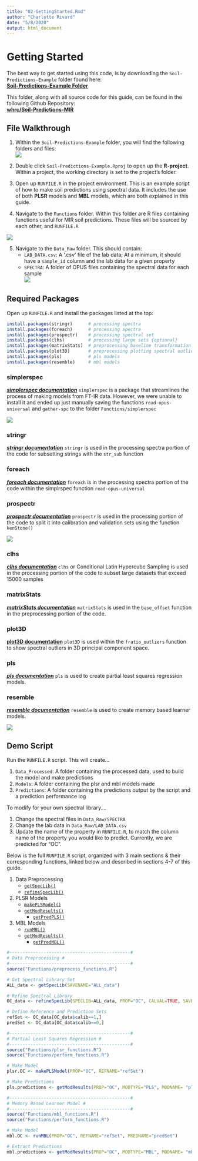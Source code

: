 ```yaml
---
title: "02-GettingStarted.Rmd"
author: "Charlotte Rivard"
date: "5/8/2020"
output: html_document
---
```


# Getting Started

The best way to get started using this code, is by downloading the `Soil-Predictions-Example` folder found here:    
[**Soil-Predictions-Example Folder**](https://github.com/whrc/Soil-Predictions-MIR/tree/master/Soil-Predictions-Example)

This folder, along with all source code for this guide, can be found in the following Github Repository:    
[**whrc/Soil-Predictions-MIR**](https://github.com/whrc/Soil-Predictions-MIR)

## File Walkthrough {-}
1. Within the `Soil-Predictions-Example` folder, you will find the following folders and files:     
![](images/demo-folder.png)

2. Double click `Soil-Predictions-Example.Rproj` to open up the **R-project**. Within a project, the working directory is set to the project's folder.
<!-- Add picture when possible -->

3. Open up `RUNFILE.R` in the project environment. This is an example script of how to make soil predictions using spectral data. It includes the use of both **PLSR** models and **MBL** models, which are both explained in this guide. 

4. Navigate to the `Functions` folder. Within this folder are R files containing functions useful for MIR soil predictions. These files will be sourced by each other, and `RUNFILE.R`      

![](images/functions_files.png)

5. Navigate to the `Data_Raw` folder. This should contain:    
    + `LAB_DATA.csv`: A '.csv' file of the lab data; At a minimum,  it should have a `sample_id` column and the lab data for a given property
    + `SPECTRA`: A folder of OPUS files containing the spectral data for each sample   
![](images/data-raw.png)
    
## Required Packages {-}
Open up `RUNFILE.R` and install the packages listed at the top:    

```r
install.packages(stringr)      # processing spectra
install.packages(foreach)      # processing spectra
install.packages(prospectr)    # processing spectral set
install.packages(clhs)         # processing large sets {optional}
install.packages(matrixStats)  # preprocessing baseline transformation
install.packages(plot3D)       # preprocessing plotting spectral outliers {optional}
install.packages(pls)          # pls models
install.packages(resemble)     # mbl models
```

### simplerspec {-}
[***simplerspec documentation***](https://github.com/philipp-baumann/simplerspec) 
`simplerspec` is a package that streamlines the process of making models from FT-IR data. However, we were unable to install it and ended up just manually saving the functions `read-opus-universal` and `gather-spc` to the folder `Functions/simplerspec`    
  
![](images/simplerspec-logo.png)

### stringr {-}
[***stringr documentation***](https://cran.r-project.org/web/packages/stringr/vignettes/stringr.html)
`stringr` is used in the processing spectra portion of the code for subsetting strings with the `str_sub` function    

### foreach {-}
[***foreach documentation***](https://cran.r-project.org/web/packages/foreach/vignettes/foreach.html)
`foreach` is in the processing spectra portion of the code within the simplrspec function `read-opus-universal`    

### prospectr {-}
[***prospectr documentation***](https://github.com/l-ramirez-lopez/prospectr) 
`prospectr` is used in the processing portion of the code to split it into calibration and validation sets using the function `kenStone()`    

![](images/prospectR.png)


### clhs {-}
[***clhs documentation***](https://cran.r-project.org/web/packages/clhs/clhs.pdf)
`clhs` or Conditional Latin Hypercube Sampling is used in the processing portion of the code to subset large datasets that exceed 15000 samples    



### matrixStats {-}
[***matrixStats documentation***](https://cran.rstudio.com/web/packages/matrixStats/index.html)
`matrixStats` is used in the `base_offset` function in the preprocessing portion of the code.    

### plot3D {-}
[**plot3D documentation**](http://www.sthda.com/english/wiki/impressive-package-for-3d-and-4d-graph-r-software-and-data-visualization)
`plot3D` is used within the `fratio_outliers` function to show spectral outliers in 3D principal component space.    

### pls {-}
[***pls documentation***](https://cran.r-project.org/web/packages/pls/vignettes/pls-manual.pdf)
`pls` is used to create partial least squares regression models.  

### resemble {-}
[***resemble documentation***](https://github.com/l-ramirez-lopez/resemble)
`resemble` is used to create memory based learner models.    

![](images/resemble_logo.png)

## Demo Script {-}
Run the `RUNFILE.R` script. This will create...     

1. `Data_Processed`: A folder containing the processed data, used to build the model and make predictions     
2. `Models`: A folder containing the plsr and mbl models made    
3. `Predictions`: A folder containing the predictions output by the script and a prediction performance log   

To modify for your own spectral library....

1. Change the spectral files in `Data_Raw/SPECTRA`    
2. Change the lab data in `Data_Raw/LAB_DATA.csv`
3. Update the name of the property in `RUNFILE.R`, to match the column name of the property you would like to predict. Currently, we are predicted for "OC".


Below is the full `RUNFILE.R` script, organized with 3 main sections & their corresponding functions, linked below and described in sections 4-7 of this guide.

1. Data Preprocessing      
    + [`getSpecLib()`](https://whrc.github.io/Soil-Predictions-MIR/data-preprocessing.html#getspeclib)    
    + [`refineSpecLib()`](https://whrc.github.io/Soil-Predictions-MIR/data-preprocessing.html#refinespeclib)    
    
2. PLSR Models    
    + [`makePLSModel()`](https://whrc.github.io/Soil-Predictions-MIR/plsr-models.html#makeplsmodel)
    + [`getModResults()`](https://whrc.github.io/Soil-Predictions-MIR/model-performance.html#getmodresults)
        + [`getPredPLS()`](https://whrc.github.io/Soil-Predictions-MIR/plsr-models.html#getpredpls)    
    
3. MBL Models    
    + [`runMBL()`](https://whrc.github.io/Soil-Predictions-MIR/mbl-models.html#runmbl)
    + [`getModResults()`](https://whrc.github.io/Soil-Predictions-MIR/model-performance.html#getmodresults)
        + [`getPredMBL()`](https://whrc.github.io/Soil-Predictions-MIR/mbl-models.html#getpredmbl)

```r
#----------------------------------------------#
# Data Preprocessing #
#----------------------------------------------#
source("Functions/preprocess_functions.R")

# Get Spectral Library Set
ALL_data <- getSpecLib(SAVENAME="ALL_data")

# Refine Spectral Library
OC_data <- refineSpecLib(SPECLIB=ALL_data, PROP="OC", CALVAL=TRUE, SAVENAME="OC_data")

# Define Reference and Prediction Sets
refSet <- OC_data[OC_data$calib==1,]
predSet <- OC_data[OC_data$calib==0,]

#----------------------------------------------#
# Partial Least Squares Regression #
#----------------------------------------------#
source("Functions/plsr_functions.R")
source("Functions/perform_functions.R")

# Make Model
plsr.OC <- makePLSModel(PROP="OC", REFNAME="refSet")

# Make Predictions
pls.predictions <- getModResults(PROP="OC", MODTYPE="PLS", MODNAME= "plsr.OC", PREDNAME= "predSet")

#----------------------------------------------#
# Memory Based Learner Model #
#----------------------------------------------#
source("Functions/mbl_functions.R")
source("Functions/perform_functions.R")

# Make Model
mbl.OC <- runMBL(PROP="OC", REFNAME="refSet", PREDNAME="predSet")

# Extract Predictions
mbl.predictions <- getModResults(PROP="OC", MODTYPE="MBL", MODNAME= "mbl.OC", PREDNAME= "predSet")

```

